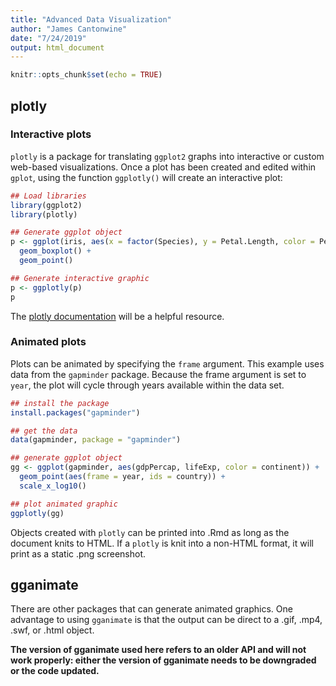 ```yaml
---
title: "Advanced Data Visualization"
author: "James Cantonwine"
date: "7/24/2019"
output: html_document
---
```


```r
knitr::opts_chunk$set(echo = TRUE)
```

## plotly

### Interactive plots

`plotly` is a package for translating `ggplot2` graphs into interactive or custom web-based visualizations. Once a plot has been created and edited within `gplot`, using the function `ggplotly()` will create an interactive plot:
```r
## Load libraries
library(ggplot2)
library(plotly)

## Generate ggplot object
p <- ggplot(iris, aes(x = factor(Species), y = Petal.Length, color = Petal.Width)) +
  geom_boxplot() +
  geom_point()

## Generate interactive graphic
p <- ggplotly(p)
p
```

The [plotly documentation](https://plotly-r.com/) will be a helpful resource.

### Animated plots

Plots can be animated by specifying the `frame` argument. This example uses data from the `gapminder` package. Because the frame argument is set to `year`, the plot will cycle through years available within the data set.
```r
## install the package 
install.packages("gapminder")

## get the data
data(gapminder, package = "gapminder")

## generate ggplot object
gg <- ggplot(gapminder, aes(gdpPercap, lifeExp, color = continent)) +
  geom_point(aes(frame = year, ids = country)) +
  scale_x_log10()

## plot animated graphic
ggplotly(gg)
```

Objects created with `plotly` can be printed into .Rmd as long as the document knits to HTML. If a `plotly` is knit into a non-HTML format, it will print as a static .png screenshot.

## gganimate

There are other packages that can generate animated graphics. One advantage to using `gganimate` is that the output can be direct to a .gif, .mp4, .swf, or .html object. 

**The version of gganimate used here refers to an older API and will not work properly: either the version of gganimate needs to be downgraded or the code updated.**
